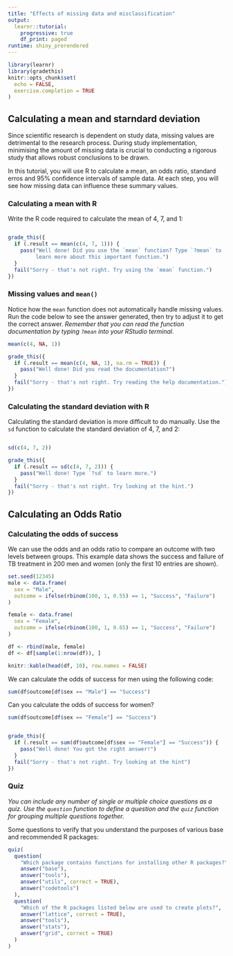 ```yaml
---
title: "Effects of missing data and misclassification"
output: 
  learnr::tutorial:
    progressive: true
    df_print: paged
runtime: shiny_prerendered
---
```


```r
library(learnr)
library(gradethis)
knitr::opts_chunk$set(
  echo = FALSE,
  exercise.completion = TRUE
)
```

## Calculating a mean and starndard deviation 

Since scientific research is dependent on study data, missing values are 
detrimental to the research process. During study implementation, minimising
the amount of missing data is crucial to conducting a rigorous study that 
allows robust conclusions to be drawn.

In this tutorial, you will use R to calculate a mean, an odds ratio, standard
erros and 95% confidence intervals of sample data. At each step, you will see 
how missing data can influence these summary values. 

### Calculating a mean with R 

Write the R code required to calculate the mean of 4, 7, and 1:

```r

```
```r
grade_this({
  if (.result == mean(c(4, 7, 1))) {
    pass("Well done! Did you use the `mean` function? Type `?mean` to
         learn more about this important function.")
  }
  fail("Sorry - that's not right. Try using the `mean` function.")
})
```

### Missing values and `mean()`

Notice how the `mean` function does not automatically handle missing values.
Run the code below to see the answer generated, then try to adjust it to
get the correct answer. *Remember that you can read the function documentation
by typing `?mean` into your RStudio terminal*. 

```r
mean(c(4, NA, 1))
```
```r
grade_this({
  if (.result == mean(c(4, NA, 1), na.rm = TRUE)) {
    pass("Well done! Did you read the documentation?")
  }
  fail("Sorry - that's not right. Try reading the help documentation.")
})
```

### Calculating the standard deviation with R

Calculating the standard deviation is more difficult to do manually. Use the
`sd` function to calculate the standard deviation of 4, 7, and 2:

```r

```
```r
sd(c(4, 7, 2))
```
```r
grade_this({
  if (.result == sd(c(4, 7, 2))) {
    pass("Well done! Type `?sd` to learn more.")
  }
  fail("Sorry - that's not right. Try looking at the hint.")
})
```


## Calculating an Odds Ratio

### Calculating the odds of success

We can use the odds and an odds ratio to compare an outcome with two levels between groups.
This example data shows the success and failure of TB treatment in 200 men and women (only the first 10 entries are shown).

```r
set.seed(12345)
male <- data.frame(
  sex = "Male",
  outcome = ifelse(rbinom(100, 1, 0.55) == 1, "Success", "Failure")
)

female <- data.frame(
  sex = "Female",
  outcome = ifelse(rbinom(100, 1, 0.65) == 1, "Success", "Failure")
)

df <- rbind(male, female)
df <- df[sample(1:nrow(df)), ]
```

```r
knitr::kable(head(df, 10), row.names = FALSE)
```

We can calculate the odds of success for men using the following code:

```r
sum(df$outcome[df$sex == "Male"] == "Success")
```

Can you calculate the odds of success for women? 

```r
sum(df$outcome[df$sex == "Female"] == "Success")
```

```r
```

```r
grade_this({
  if (.result == sum(df$outcome[df$sex == "Female"] == "Success")) {
    pass("Well done! You got the right answer!")
  }
  fail("Sorry - that's not right. Try looking at the hint")
})
```



### Quiz

*You can include any number of single or multiple choice questions as a quiz. Use the `question` function to define a question and the `quiz` function for grouping multiple questions together.*

Some questions to verify that you understand the purposes of various base and recommended R packages:

```r
quiz(
  question(
    "Which package contains functions for installing other R packages?",
    answer("base"),
    answer("tools"),
    answer("utils", correct = TRUE),
    answer("codetools")
  ),
  question(
    "Which of the R packages listed below are used to create plots?",
    answer("lattice", correct = TRUE),
    answer("tools"),
    answer("stats"),
    answer("grid", correct = TRUE)
  )
)
```
